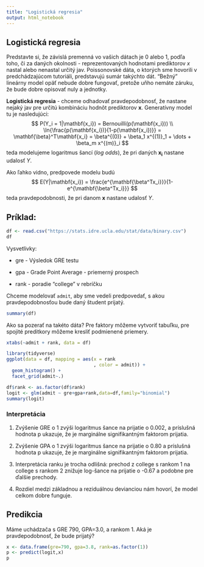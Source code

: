 ```yaml
---
title: "Logistická regresia"
output: html_notebook
---
```


## Logistická regresia

Predstavte si, že závislá premenná vo vašich dátach je 0 alebo 1, podľa toho, či za daných okolnosti - reprezentovaných hodnotami prediktorov $x$ nastal alebo nenastal určitý jav. Poissonovské dáta, o ktorých sme hovorili v predchádzajúcom tutoriáli, predstavujú sumár takýchto dát. "Bežný" lineárny model opäť nebude dobre fungovať, pretože uňho nemáte záruku, že bude dobre opisovať nuly a jednotky. 

**Logistická regresia** - chceme odhadovať pravdepodobnosť, že nastane nejaký jav pre určitú kombináciu hodnôt prediktorov $\mathbf{x}$. Generatívny model tu je nasledujúci:
$$
P(Y_i = 1|\mathbf{x_i}) = Bernouilli(p(\mathbf{x_i})) \\
\ln{\frac{p(\mathbf{x_i})}{1-p(\mathbf{x_i})}} = \mathbf{\beta}^T\mathbf{x_i} = \beta^{(0)} + \beta_1 x^{(1)}_1 + \dots + \beta_m x^{(m)}_i
$$
teda modelujeme logaritmus šancí (_*log odds*_), že pri daných $\mathbf{x_i}$ nastane udalosť $Y$. 

Ako ľahko vidno, predpovede modelu budú 
$$
E(Y|\mathbf{x_i}) = \frac{e^{\mathbf{\beta^Tx_i}}}{1-e^{\mathbf{\beta^Tx_i}}}
$$
teda pravdepodobnosti, že pri danom $\mathbf{x}$ nastane udalosť $Y$.

## Príklad: 

```r
df <- read.csv("https://stats.idre.ucla.edu/stat/data/binary.csv")
df
```

Vysvetlivky: 

- gre - Výsledok GRE testu

- gpa - Grade Point Average - priemerný prospech

- rank - poradie "college" v rebríčku

Chceme modelovať `admit`, aby sme vedeli predpovedať, s akou pravdepodobnosťou bude daný študent prijatý. 

```r
summary(df)
```
Ako sa pozerať na takéto dáta? Pre faktory môžeme vytvoriť tabuľku, pre spojité preditkory môžeme kresliť podmienené priemery. 

```r
xtabs(~admit + rank, data = df)
```
```r
library(tidyverse)
ggplot(data = df, mapping = aes(x = rank
                                , color = admit)) + 
  geom_histogram() + 
  facet_grid(admit~.)
```
```r
df$rank <- as.factor(df$rank)
logit <- glm(admit ~ gre+gpa+rank,data=df,family="binomial")
summary(logit)
```
### Interpretácia 

1. Zvýšenie GRE o 1 zvýši logaritmus šance na prijatie o 0.002, a príslušná hodnota p ukazuje, že je marginálne signifikantným faktorom prijatia.

2. Zvýšenie GPA o 1 zvýši logaritmus šance na prijatie o 0.80 a príslušná hodnota p ukazuje, že je marginálne signifikantným faktorom prijatia.

3. Interpretácia ranku je trocha odlišná: prechod z college s rankom 1 na college s rankom 2 znižuje log-šance na prijatie o -0.67 a podobne pre ďalšie prechody.

4. Rozdiel medzi základnou a reziduálnou devianciou nám hovorí, že model celkom dobre funguje.

## Predikcia

Máme uchádzača s GRE 790, GPA=3.0, a rankom 1. Aká je pravdepodobnosť, že bude prijatý?

```r
x <- data.frame(gre=790, gpa=3.8, rank=as.factor(1))
p <- predict(logit,x)
p
```

